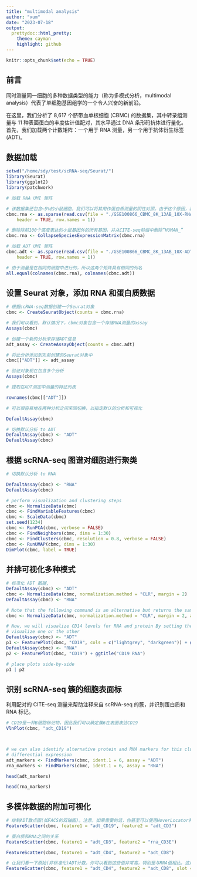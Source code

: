 ```yaml
---
title: "multimodal analysis"
author: "xum"
date: "2023-07-18"
output: 
  prettydoc::html_pretty:
    theme: cayman
    highlight: github
---
```


```r
knitr::opts_chunk$set(echo = TRUE)
```

## 前言

同时测量同一细胞的多种数据类型的能力（称为多模式分析，multimodal analysis）代表了单细胞基因组学的一个令人兴奋的新前沿。

在这里，我们分析了 8,617 个脐带血单核细胞 (CBMC) 的数据集，其中转录组测量与 11 种表面蛋白的丰度估计值配对，其水平通过 DNA 条形码抗体进行量化。首先，我们加载两个计数矩阵：一个用于 RNA 测量，另一个用于抗体衍生标签 (ADT)。

## 数据加载

```r
setwd("/home/sdy/test/scRNA-seq/Seurat/")
library(Seurat)
library(ggplot2)
library(patchwork)
```


```r
# 加载 RNA UMI 矩阵

# 该数据集还包含~5%的小鼠细胞，我们可以将其用作蛋白质测量的阴性对照。由于这个原因，基因表达矩阵在每个基因的开头附加了# HUMAN_或MOUSE_。
cbmc.rna <- as.sparse(read.csv(file = "./GSE100866_CBMC_8K_13AB_10X-RNA_umi.csv.gz", sep = ",",
    header = TRUE, row.names = 1))

# 删除除前100个高度表达的小鼠基因外的所有基因，并从CITE-seq前缀中删除“HUMAN_”
cbmc.rna <- CollapseSpeciesExpressionMatrix(cbmc.rna)

# 加载 ADT UMI 矩阵
cbmc.adt <- as.sparse(read.csv(file = "./GSE100866_CBMC_8K_13AB_10X-ADT_umi.csv.gz", sep = ",",
    header = TRUE, row.names = 1))

# 由于测量是在相同的细胞中进行的，所以这两个矩阵具有相同的列名
all.equal(colnames(cbmc.rna), colnames(cbmc.adt))

```


## 设置 Seurat 对象，添加 RNA 和蛋白质数据

```r
# 根据scRNA-seq数据创建一个Seurat对象
cbmc <- CreateSeuratObject(counts = cbmc.rna)

# 我们可以看到，默认情况下，cbmc对象包含一个存储RNA测量的assay
Assays(cbmc)

# 创建一个新的分析来存储ADT信息
adt_assay <- CreateAssayObject(counts = cbmc.adt)

# 将此分析添加到先前创建的Seurat对象中
cbmc[["ADT"]] <- adt_assay

# 验证对象现在包含多个分析
Assays(cbmc)

# 提取在ADT测定中测量的特征列表

rownames(cbmc[["ADT"]])

# 可以很容易地在两种分析之间来回切换，以指定默认的分析和可视化

DefaultAssay(cbmc)

# 切换默认分析 to ADT
DefaultAssay(cbmc) <- "ADT"
DefaultAssay(cbmc)

```


## 根据 scRNA-seq 图谱对细胞进行聚类

```r
# 切换默认分析 to RNA

DefaultAssay(cbmc) <- "RNA"
DefaultAssay(cbmc)

# perform visualization and clustering steps
cbmc <- NormalizeData(cbmc)
cbmc <- FindVariableFeatures(cbmc)
cbmc <- ScaleData(cbmc)
set.seed(1234)
cbmc <- RunPCA(cbmc, verbose = FALSE)
cbmc <- FindNeighbors(cbmc, dims = 1:30)
cbmc <- FindClusters(cbmc, resolution = 0.8, verbose = FALSE)
cbmc <- RunUMAP(cbmc, dims = 1:30)
DimPlot(cbmc, label = TRUE)
```


## 并排可视化多种模式

```r
# 标准化 ADT 数据,
DefaultAssay(cbmc) <- "ADT"
cbmc <- NormalizeData(cbmc, normalization.method = "CLR", margin = 2)
DefaultAssay(cbmc) <- "RNA"

# Note that the following command is an alternative but returns the same result
cbmc <- NormalizeData(cbmc, normalization.method = "CLR", margin = 2, assay = "ADT")

# Now, we will visualize CD14 levels for RNA and protein By setting the default assay, we can
# visualize one or the other
DefaultAssay(cbmc) <- "ADT"
p1 <- FeaturePlot(cbmc, "CD19", cols = c("lightgrey", "darkgreen")) + ggtitle("CD19 protein")
DefaultAssay(cbmc) <- "RNA"
p2 <- FeaturePlot(cbmc, "CD19") + ggtitle("CD19 RNA")

# place plots side-by-side
p1 | p2

```

## 识别 scRNA-seq 簇的细胞表面标

利用配对的 CITE-seq 测量来帮助注释来自 scRNA-seq 的簇，并识别蛋白质和 RNA 标记。


```r
# CD19是一种B细胞标记物，因此我们可以确定簇6在表面表达CD19
VlnPlot(cbmc, "adt_CD19")



# we can also identify alternative protein and RNA markers for this cluster through
# differential expression
adt_markers <- FindMarkers(cbmc, ident.1 = 6, assay = "ADT")
rna_markers <- FindMarkers(cbmc, ident.1 = 6, assay = "RNA")

head(adt_markers)

head(rna_markers)

```


## 多模体数据的附加可视化

```r
# 绘制ADT散点图(如FACS的双轴图)。注意，如果需要的话，你甚至可以使用HoverLocator和FeatureLocator 'gate'细胞
FeatureScatter(cbmc, feature1 = "adt_CD19", feature2 = "adt_CD3")

# 蛋白质和RNA之间的关系
FeatureScatter(cbmc, feature1 = "adt_CD3", feature2 = "rna_CD3E")

FeatureScatter(cbmc, feature1 = "adt_CD4", feature2 = "adt_CD8")

# 让我们看一下原始(非标准化)ADT计数。你可以看到这些值非常高，特别是与RNA值相比。这是由于细胞中显著较高的蛋白#拷贝数，这显著减少了ADT数据中的“drop-out”
FeatureScatter(cbmc, feature1 = "adt_CD4", feature2 = "adt_CD8", slot = "counts")
```




















